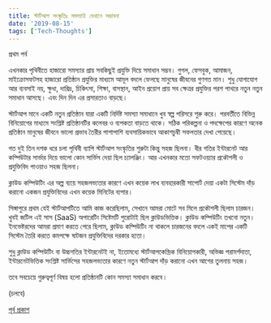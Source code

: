 ```yaml
---
title: স্টার্টআপ সংস্কৃতিঃ সমস্যাই যেখানে সম্ভাবনা
date: '2019-08-15'
tags: ['Tech-Thoughts']
---
```


প্রথম পর্ব

এখনকার পৃথিবীতে হাজারো সমস্যার প্রায় সবকিছুই প্রযুক্তি দিয়ে সমাধান সম্ভব। গুগল, ফেসবুক, আমাজন, মাইক্রোসফটসহ হাজারো প্রতিষ্ঠান প্রযুক্তির মাধ্যমে আমূল বদলে ফেলছে মানুষের জীবনের গুণগত মান। শুধু যোগাযোগ আর ব্যবসাই নয়, ক্ষুধা, দারিদ্র, চিকিৎসা, শিক্ষা, বাসস্থান, আইন প্রয়োগ প্রায় সব ক্ষেত্রর প্রযুক্তির পরশ পাথরে নতুন নতুন সমাধান আসছে। এবং দিন দিন এর প্রসারতাও বাড়ছে।

স্টার্টআপ মানে একটি নতুন প্রতিষ্ঠান যারা একটি নির্দিষ্ট সমস্যা সমাধানে খুব স্বল্প পরিসরে শুরু করে। পরবর্তীতে বিভিন্ন বিনিয়োগের মাধ্যমে সংশ্লিষ্ট প্রতিষ্ঠানটির কলেবর ও ব্যপকতা বাড়তে থাকে। সঠিক পরিকল্পনা ও পদক্ষেপের কারণে অনেক প্রতিষ্ঠান মানুষের জীবনে ভালো প্রভাব তৈরীর পাশাপাশি ব্যবসায়িকভাবে আকাশচুম্বী সফলতার দেখা পেয়েছে।

গত দুই তিন দশক ধরে চলা পৃথিবী ব্যাপি স্টার্টআপ সংস্কৃতির শুরুটা কিন্তু সহজ ছিলনা। ধীর গতির ইন্টারনেট আর কম্পিউটার সার্ভার দিয়ে ভালো কোন সার্ভিস দেয়া ছিল চ্যালঞ্জিং। আর এখনকার মতো সফটওয়্যার প্রকৌশলী ও প্রযুক্তিবিদ পাওয়াও সহজ ছিলনা।

ক্লাউড কম্পিউটিং এর অল্প ব্যয়ে সহজলভ্যতার কারণে এখন কয়েক লাখ ব্যবহারকারী সাপোর্ট দেয়া একটা সিস্টেম দাঁড় করানো একজন প্রযুক্তিবিদের এখন কয়েক মিনিটের ব্যপার।

সিঙ্গাপুরে প্রথম যেই স্টার্টআপটিতে আমি কাজ করেছিলাম, সেখানে আমরা মোটে সব মিলে প্রকৌশলী ছিলাম চারজন। খুবই জটিল এই সাস (SaaS) অপারেটিং সিষ্টেমটি পুরোটাই ছিল ক্লাউডভিত্তিক। ক্লাউড কম্পিউটিং তখনো নতুন। ইনভেষ্টরদের আমরা প্রমাণ করতে পেরে ছিলাম, ক্লাউড কম্পিউটিং না থাকলে চারজনের বদলে একই মাপের একটি সিস্টেম তৈরি করতে কমপক্ষে ষাটজন প্রযুক্তিবিদের দরকার হতো।

শুধু ক্লাউড কম্পিউটিং বা উচ্চগতির ইন্টারনেটই না, ইতোমধ্যে স্টার্টআপকেন্দ্রিক বিনিয়োগকারী, অভিজ্ঞ পরামর্শদাতা, ইন্টারনেটভিত্তিক সংশ্লিষ্ট সার্ভিসের সহজলভ্যতার কারণে নতুন স্টার্টআপ দাঁড় করানো এখন আগের তুলনায় সহজ।

তবে সবচেয়ে গুরুত্বপূর্ণ বিষয় হলো প্রতিষ্ঠানটি কোন সমস্যা সমাধান করবে।

(চলবে)

[পূর্ব প্রকাশ](https://www.facebook.com/ashraful.alam/posts/10156109968725583)
